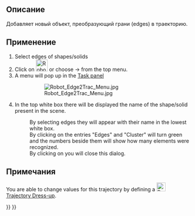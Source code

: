 <languages/>

{{Docnav/ru
|[[Robot_InsertWaypointPre/ru|Insert a waypoint preselected]]
|[[Robot_TrajectoryDressUp/ru|Dress-up a trajectory]]
|[[Robot_Workbench/ru|Робот]]
|IconL=Robot_InsertWaypointPre.svg
|IconR=Robot_TrajectoryDressUp.svg
|IconC=Workbench_Robot.svg
}}

<div class="mw-translate-fuzzy">
{{GuiCommand/ru
|Name=Robot Edge2Trac
|Name/ru=Robot Edge2Trac
|Workbenches=[[Robot_Workbench/ru|Robot]]
|MenuLocation=Робот → Край траектории}}
</div>

<span id="Description"></span>
==Описание==

Добавляет новый объект, преобразующий грани (edges) в траекторию.

<span id="Usage"></span>
==Применение==

# Select edges of shapes/solids
# Click on [[Image:Robot_Edge2Trac.svg|32px]] or choose {{KEY|Robot}}  →  {{KEY|[[Image:Robot_Edge2Trac.svg|32px]] Edge to Trajectory...}} from the top menu.
# A menu will pop up in the [[Task_panel|Task panel]]
#: [[Image:Robot_Edge2Trac_Menu.jpg]]
# In the top white box there will be displayed the name of the shape/solid present in the scene.
#: By selecting edges they will appear with their name in the lowest white box.
#: By clicking on {{KEY|Apply}} the entries "Edges" and "Cluster" will turn green and the numbers beside them will show how many elements were recognized.
#: By clicking on {{KEY|OK}} you will close this dialog.

<span id="Notes"></span>
==Примечания==

You are able to change values for this trajectory by defining a [[Image:Robot_TrajectoryDressUp.svg|24px]] [[Robot_TrajectoryDressUp|Trajectory Dress-up]].


{{Docnav/ru
|[[Robot_InsertWaypointPre/ru|Insert a waypoint preselected]]
|[[Robot_TrajectoryDressUp/ru|Dress-up a trajectory]]
|[[Robot_Workbench/ru|Робот]]
|IconL=Robot_InsertWaypointPre.svg
|IconR=Robot_TrajectoryDressUp.svg
|IconC=Workbench_Robot.svg
}}

{{Robot_Tools_navi{{#translation:}}}}
{{Userdocnavi{{#translation:}}}}